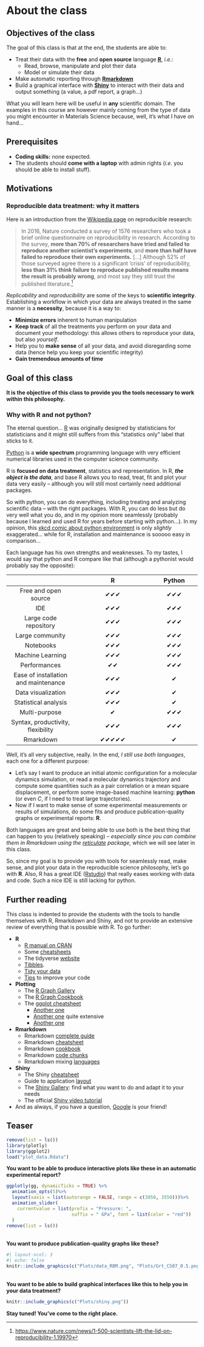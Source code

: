 # About the class

## Objectives of the class

The goal of this class is that at the end, the students are able to:

- Treat their data with the **free** and **open source** language **[R](https://www.r-project.org/)**, *i.e.*:
    + Read, browse, manipulate and plot their data
    + Model or simulate their data
- Make automatic reporting through **[Rmarkdown](https://rmarkdown.rstudio.com/)**
- Build a graphical interface with **[Shiny](https://shiny.rstudio.com/)** to interact with their data and output something (a value, a pdf report, a graph...)

What you will learn here will be useful in **any** scientific domain. The examples in this course are however mainly coming from the type of data you might encounter in Materials Science because, well, it's what I have on hand...


## Prerequisites

- **Coding skills:** none expected.
- The students should **come with a laptop** with admin rights (*i.e.* you should be able to install stuff).


## Motivations


### Reproducible data treatment: why it matters

Here is an introduction from the [Wikipedia page](https://en.wikipedia.org/wiki/Reproducibility#Reproducible_research) on reproducible research:

> In 2016, Nature conducted a survey of 1576 researchers who took a brief online questionnaire on reproducibility in research. According to the survey, **more than 70% of researchers have tried and failed to reproduce another scientist's experiments**, and **more than half have failed to reproduce their own experiments.** [...] Although 52% of those surveyed agree there is a significant 'crisis' of reproducibility, **less than 31% think failure to reproduce published results means the result is probably wrong**, and most say they still trust the published literature.[^1]

[^1]: [https://www.nature.com/news/1-500-scientists-lift-the-lid-on-reproducibility-1.19970](https://www.nature.com/news/1-500-scientists-lift-the-lid-on-reproducibility-1.19970)

*Replicability* and *reproducibility* are some of the keys to **scientific integrity**. Establishing a workflow in which your data are always treated in the same manner is a **necessity**, because it is a way to:

- **Minimize errors** inherent to human manipulation
- **Keep track** of all the treatments you perform on your data and document your methodology: this allows others to reproduce your data, but also *yourself*.
- Help you to **make sense** of all your data, and avoid disregarding some data (hence help you keep your scientific integrity)
- **Gain tremendous amounts of time**

::: {.callout-important}
## Goal of this class
**It is the objective of this class to provide you the tools necessary to work within this philosophy.**
:::

### Why with R and not python?

The eternal question... [R](https://www.r-project.org/) was originally designed by statisticians for statisticians and it might still suffers from this "statistics only" label that sticks to it. 

[Python](https://www.python.org/) is a __wide spectrum__ programming language with very efficient numerical libraries used in the computer science community. 

R is __focused on data treatment__, statistics and representation. In R, _**the object is the data**_, and base R allows you to read, treat, fit and plot your data very easily – although you will still most certainly need additional packages.

So with python, you can do everything, including treating and analyzing scientific data – with the right packages. With R, you can do less but do very well what you do, and in my opinion more seamlessly (probably because I learned and used R for years before starting with python...). In my opinion, this [xkcd comic about python environment](https://xkcd.com/1987/) is only *slightly* exaggerated... while for R, installation and maintenance is sooooo easy in comparison...

Each language has his own strengths and weaknesses. To my tastes, I would say that python and R compare like that (although a pythonist would probably say the opposite):

|                                      |                    R                     |          Python          |
|:------------------------------------:|:----------------------------------------:|:------------------------:|
|         Free and open source         |         &#10004;&#10004;&#10004;         | &#10004;&#10004;&#10004; |
|                 IDE                  |         &#10004;&#10004;&#10004;         | &#10004;&#10004;&#10004; |
|        Large code repository         |         &#10004;&#10004;&#10004;         | &#10004;&#10004;&#10004; |
|           Large community            |         &#10004;&#10004;&#10004;         | &#10004;&#10004;&#10004; |
|              Notebooks               |         &#10004;&#10004;&#10004;         | &#10004;&#10004;&#10004; |
|           Machine Learning           |         &#10004;&#10004;&#10004;         | &#10004;&#10004;&#10004; |
|             Performances             |         &#10004;&#10004;                 | &#10004;&#10004;&#10004; |
| Ease of installation and maintenance |         &#10004;&#10004;&#10004;         |         &#10004;         |
|          Data visualization          |         &#10004;&#10004;&#10004;         |         &#10004;         |
|         Statistical analysis         |         &#10004;&#10004;&#10004;         |         &#10004;         |
|            Multi-purpose             |                 &#10004;                 | &#10004;&#10004;&#10004; |
|  Syntax, productivity, flexibility   |        &#10004;&#10004;&#10004;          | &#10004;&#10004;&#10004; |
|              Rmarkdown               | &#10004;&#10004;&#10004;&#10004;&#10004; |         &#10004;         |

Well, it's all very subjective, really.
In the end, *I still use both languages*, each one for a different purpose:

- Let's say I want to produce an initial atomic configuration for a molecular dynamics simulation, or read a molecular dynamics trajectory and compute some quantities such as a pair correlation or a mean square displacement, or perform some image-based machine learning: **python** (or even _C_, if I need to treat large trajectories).
- Now if I want to make sense of some experimental measurements or results of simulations, do some fits and produce publication-quality graphs or experimental reports: **R**.

Both languages are great and being able to use both is the best thing that can happen to you (relatively speaking) – _especially since you can combine them in Rmarkdown using the [reticulate](https://rstudio.github.io/reticulate/) package_, which we will see later in this class. 

So, since my goal is to provide you with tools for seamlessly read, make sense, and plot your data in the reproducible science philosophy, let's go with __R__. Also, R has a great IDE ([Rstudio](https://rstudio.com/)) that really eases working with data and code. Such a nice IDE is still lacking for python.



## Further reading

This class is indented to provide the students with the tools to handle themselves with R, Rmarkdown and Shiny, and not to provide an extensive review of everything that is possible with R. To go further:

- **R**
    + [R manual on CRAN](https://cran.r-project.org/doc/manuals/r-release/R-intro.html)
    + Some [cheatsheets](https://www.rstudio.com/resources/cheatsheets/)
    + The tidyverse [website](https://ggplot2.tidyverse.org/)
    + [Tibbles](https://cran.r-project.org/web/packages/tibble/vignettes/tibble.html).
    + [Tidy your data](http://www.sthda.com/english/wiki/tidyr-crucial-step-reshaping-data-with-r-for-easier-analyses)
    + [Tips](https://drsimonj.svbtle.com/five-simple-tricks-to-improve-your-r-code) to improve your code
- **Plotting**
    + The [R Graph Gallery](https://www.r-graph-gallery.com/)
    + The [R Graph Cookbook](https://r-graphics.org/index.html)
    + The [ggplot cheatsheet](https://raw.githubusercontent.com/rstudio/cheatsheets/main/data-visualization.pdf)
        * [Another one](http://r-statistics.co/ggplot2-cheatsheet.html)
        * [Another one](http://www.sthda.com/english/wiki/be-awesome-in-ggplot2-a-practical-guide-to-be-highly-effective-r-software-and-data-visualization) quite extensive
        * [Another one](http://tutorials.iq.harvard.edu/R/Rgraphics/Rgraphics.html)
- **Rmarkdown**
    + Rmarkdown [complete guide](https://bookdown.org/yihui/rmarkdown/)
    + Rmarkdown [cheatsheet](https://www.rstudio.com/wp-content/uploads/2015/03/rmarkdown-reference.pdf)
    + Rmarkdown [cookbook](https://dr-harper.github.io/rmarkdown-cookbook/index.html)
    + Rmarkdown [code chunks](https://bookdown.org/yihui/rmarkdown/r-code.html)
    + Rmarkdown mixing [languages](https://bookdown.org/yihui/rmarkdown/language-engines.html)
- **Shiny**
    + The Shiny [cheatsheet](https://shiny.rstudio.com/images/shiny-cheatsheet.pdf)
    + Guide to application [layout](https://shiny.rstudio.com/articles/layout-guide.html)
    + The [Shiny Gallery](https://shiny.rstudio.com/gallery/): find what you want to do and adapt it to your needs
    + The official [Shiny video tutorial](https://shiny.rstudio.com/tutorial/)
- And as always, if you have a question, [Google](https://www.google.fr/search?source=hp&ei=g0MLXeGwKNLPgweV04-IBA&q=r+how+to&oq=r+how+to) is your friend!




## Teaser

```r
remove(list = ls())
library(plotly)
library(ggplot2)
load("plot_data.Rdata")
```

**You want to be able to produce interactive plots like these in an automatic experimental report?**

```r
ggplotly(gg, dynamicTicks = TRUE) %>%
  animation_opts(5)%>%
  layout(xaxis = list(autorange = FALSE, range = c(3050, 3550)))%>%
  animation_slider(
    currentvalue = list(prefix = "Pressure: ", 
                        suffix = " GPa", font = list(color = "red"))
  )
remove(list = ls())
```

<br>
**You want to produce publication-quality graphs like these?**

```r
#| layout-ncol: 3
#| echo: false
knitr::include_graphics(c("Plots/data_RBM.png", "Plots/Grt_CS07_0.5.png", "Plots/Fig2epskT.png"))
```


<br>
**You want to be able to build graphical interfaces like this to help you in your data treatment?**

```r
knitr::include_graphics(c("Plots/shiny.png"))
```

**Stay tuned! You've come to the right place.**